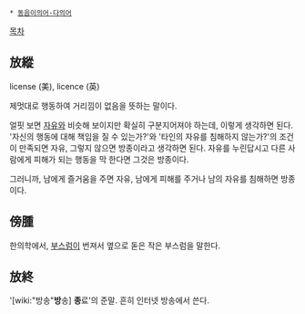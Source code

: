  * [[동음이의어·다의어]]

[[목차]]

== 放縱 ==
license (美), licence (英)

제멋대로 행동하여 거리낌이 없음을 뜻하는 말이다.

얼핏 보면 [[자유]]와 비슷해 보이지만 확실히 구분지어져야 하는데, 이렇게 생각하면 된다. '자신의 행동에 대해 책임을 질 수 있는가?'와 '타인의 자유를 침해하지 않는가?'의 조건이 만족되면 자유, 그렇지 않으면 방종이라고 생각하면 된다. 자유를 누린답시고 다른 사람에게 피해가 되는 행동을 막 한다면 그것은 방종이다.

그러니까, 남에게 즐거움을 주면 자유, 남에게 피해를 주거나 남의 자유를 침해하면 방종이다.
== 傍腫 ==
한의학에서, [[부스럼]]이 번져서 옆으로 돋은 작은 부스럼을 말한다.

== 放終 ==
'[wiki:"방송"'''방'''송] '''종'''료'의 준말. 흔히 인터넷 방송에서 쓴다.
